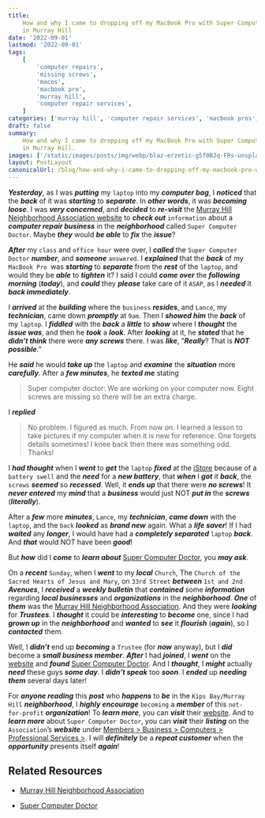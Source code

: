 ```yaml
---
title:
    How and why I came to dropping off my MacBook Pro with Super Computer Doctor
    in Murray Hill
date: '2022-09-01'
lastmod: '2022-09-01'
tags:
    [
        'computer repairs',
        'missing screws',
        'macos',
        'macbook pro',
        'murray hill',
        'computer repair services',
    ]
categories: ['murray hill', 'computer repair services', 'macbook pros', 'post']
draft: false
summary:
    How and why I came to dropping off my MacBook Pro with Super Computer Doctor
    in Murray Hill.
images: ['/static/images/posts/img/webp/blaz-erzetic-g5f0BJq-FRs-unsplash.webp']
layout: PostLayout
canonicalUrl: /blog/how-and-why-i-came-to-dropping-off-my-macbook-pro-with-super-computer-doctor-in-murray-hill
---
```


<Unsplash
	src="/static/images/posts/img/webp/blaz-erzetic-g5f0BJq-FRs-unsplash.webp"
	author="Blaz Erzetic"
	alt="How and why I came to dropping off my MacBook Pro with Super Computer Doctor in Murray Hill"
	srcUrl="https://unsplash.com/photos/g5f0BJq-FRs"
	authorUrl="https://unsplash.com/@www_erzetich_com"
/>

**_Yesterday_**, as I was **_putting_** my `laptop` into my **_computer bag_**,
I **_noticed_** that the **_back_** of it was **_starting_** to **_separate_**.
In **_other words_**, it was **_becoming loose_**. I was **_very concerned_**,
and **_decided_** to **_re-visit_** the
[Murray Hill Neighborhood Association website](https://www.murrayhillnyc.org/)
to **_check out_** `information` about a **_computer repair business_** in the
**_neighborhood_** called `Super Computer Doctor`. Maybe **_they_** would **_be
able_** to **_fix_** the **_issue_**?

**_After_** my `class` and `office hour` were over, I **_called_** the
`Super Computer Doctor` **_number_**, and **_someone_** `answered`. I
**_explained_** that the **_back_** of my `MacBook Pro `was **_starting_** to
**_separate_** from the **_rest_** of the `laptop`, and would they be **_able_**
to **_tighten_** it? I said I could **_come over_** the **_following morning_**
(**_today_**), and **_could_** they **_please_** take care of it `ASAP`, as I
**_needed_** it **_back immediately_**.

I **_arrived_** at the **_building_** where the `business` **_resides_**, and
`Lance`, my **_technician_**, came down **_promptly_** at `9am`. Then I
**_showed him_** the **_back_** of my `laptop`. I **_fiddled_** with the
**_back_** a **_little_** to **_show_** where I **_thought_** the **_issue
was_**, and then he **_took_** a **_look_**. After **_looking_** at it, he
**_stated_** that he **_didn’t think_** there were **_any screws_** there. I was
**_like_**, “**_Really_**? That is **_NOT possible_**.”

He **_said_** he would **_take up_** the `laptop` and **_examine_** the
**_situation_** more **_carefully_**. After a **_few minutes_**, he **_texted
me_** stating

> Super computer doctor: We are working on your computer now. Eight screws are
> missing so there will be an extra charge.

I **_replied_**

> No problem. I figured as much. From now on. I learned a lesson to take
> pictures if my computer when it is new for reference. One forgets details
> sometimes! I knee back then there was something odd. Thanks!

I **_had thought_** when I **_went_** to **_get_** the `laptop` **_fixed_** at
the [iStore](<[iStore](https://istorestm.com/istore-new-york/)>) because of a
`battery swell` and the **_need_** for a **_new battery_**, that **_when_** I
**_got_** it **_back_**, the `screws` **_seemed_** so **_recessed_**. Well, it
**_ends up_** that there were **_no screws_**! It **_never entered_** my
**_mind_** that a **_business_** would just NOT **_put in_** the **_screws_**
(**_literally_**).

After a **_few_** more **_minutes_**, `Lance`, my **_technician_**, **_came
down_** with the `laptop`, and the `back` **_looked_** as **_brand new_** again.
What a **_life saver_**! If I had **_waited_** any **_longer_**, I would have
had a **_completely separated_** `laptop` **_back_**. And **_that_** would NOT
have been **_good_**!

But **_how_** did I **_come_** to **_learn about_**
[Super Computer Doctor](https://www.murrayhillnyc.org/common/directory/directory-profile.cfm?QID=79602&clientID=11037&ThisPage=directory),
you **_may ask_**.

On a **_recent_** `Sunday`, when I **_went_** to my **_local_** `Church`, The
`Church of the Sacred Hearts of Jesus and Mary`, on `33rd Street` **_between_**
`1st and 2nd` **_Avenues_**, I **_received_** a **_weekly bulletin_** that
**_contained_** some **_information_** regarding **_local businesses_** and
**_organizations_** in the **_neighborhood_**. **_One_** of **_them_** was the
[Murray Hill Neighborhood Association](https://www.murrayhillnyc.org/). And they
were **_looking_** for **_Trustees_**. I **_thought_** it could be
**_interesting_** to **_become_** one, since I had **_grown up_** in the
**_neighborhood_** and **_wanted_** to **_see_** it **_flourish_**
(**_again_**), so I **_contacted_** them.

Well, I **_didn’t_** end up **_becoming_** a `Trustee` (for **_now_** anyway),
but I **_did_** become a **_small business member_**. **_After_** I had
**_joined_**, I **_went_** on the [website](https://www.murrayhillnyc.org/) and
**_found_**
[Super Computer Doctor](https://www.murrayhillnyc.org/common/directory/directory-profile.cfm?QID=79602&clientID=11037&ThisPage=directory).
And I **_thought_**, I **_might_** actually **_need_** these guys **_some
day_**. I **_didn’t speak_** too **_soon_**. I **_ended_** up **_needing them_**
several days later!

For **_anyone reading_** this **_post_** who **_happens_** to **_be_** in the
`Kips Bay/Murray Hill` **_neighborhood_**, I **_highly encourage_** `becoming` a
**_member_** of this `not-for-profit` **_organization_**! To **_learn more_**,
you can **_visit_** their
[website](https://www.murrayhillnyc.org/common/11037/default.cfm?clientID=11037&ThisPage=Home).
And to **_learn more_** about `Super Computer Doctor`, you can **_visit_** their
**_listing_** on the `Association`’s **_website_** under
[Members > Business > Computers > Professional Services >](https://www.murrayhillnyc.org/common/directory/directory-profile.cfm?QID=79602&clientID=11037&ThisPage=directory).
I will **_definitely_** be a **_repeat customer_** when the **_opportunity_**
presents itself **_again_**!

## Related Resources

-   [Murray Hill Neighborhood Association](https://www.murrayhillnyc.org/)

-   [Super Computer Doctor](https://www.supercomputerdoctor.com/)
